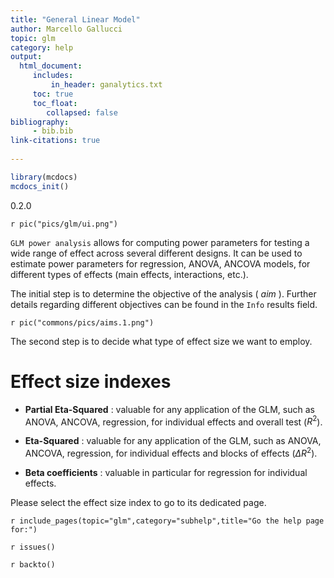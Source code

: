 ```yaml
---
title: "General Linear Model"
author: Marcello Gallucci 
topic: glm
category: help
output: 
  html_document:
     includes:
         in_header: ganalytics.txt
     toc: true
     toc_float:
        collapsed: false
bibliography: 
     - bib.bib
link-citations: true
        
---
```



```r
library(mcdocs)
mcdocs_init()
```

:::{ .version}
0.2.0
:::


`r pic("pics/glm/ui.png")`

`GLM power analysis` allows for computing power parameters for testing a wide range of effect across several different designs. It can be used to estimate power parameters for regression, ANOVA, ANCOVA models, for different types of effects (main effects, interactions, etc.).

The initial step is to determine the objective of the analysis ( _aim_ ). Further details regarding different objectives can be found in the `Info` results field.

`r pic("commons/pics/aims.1.png")`


The second step is to decide what type of effect size we want to employ. 

# Effect size indexes

* __Partial Eta-Squared__ : valuable for any application of the GLM, such as ANOVA, ANCOVA, regression, for individual effects and overall test ($R^2$).

* __Eta-Squared__ : valuable for any application of the GLM, such as ANOVA, ANCOVA, regression, for individual effects and blocks of effects ($\Delta R^2$).

* __Beta coefficients__ : valuable in particular for regression for individual effects.

Please select the effect size index to go to its dedicated page.

`r include_pages(topic="glm",category="subhelp",title="Go the help page for:")`

`r issues()`

`r backto()`
